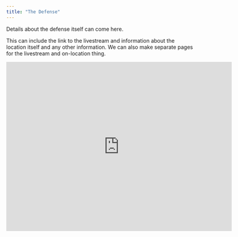 ```yaml
---
title: "The Defense"
---
```


Details about the defense itself can come here. 

This can include the link to the livestream and information about the location itself and any other information. We can also make separate pages for the livestream and on-location thing.

<iframe src="https://www.google.com/maps/embed?pb=!1m14!1m8!1m3!1d9744.08457811443!2d4.8948441!3d52.3700366!3m2!1i1024!2i768!4f13.1!3m3!1m2!1s0x47c609c083358d15%3A0x6dc86a0a4f92c701!2sAgnieten%20Chapel!5e0!3m2!1sen!2snl!4v1680090640548!5m2!1sen!2snl" width="600" height="450" style="border:0;" allowfullscreen="" loading="lazy" referrerpolicy="no-referrer-when-downgrade"></iframe>